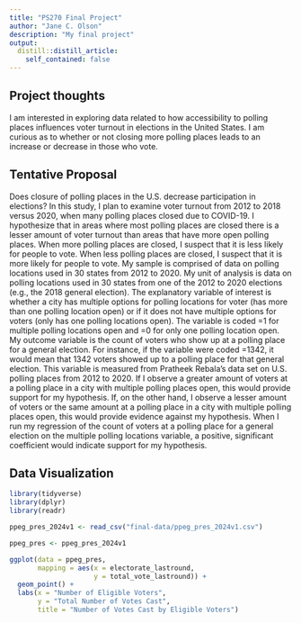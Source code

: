 ```yaml
---
title: "PS270 Final Project"
author: "Jane C. Olson"
description: "My final project"
output:
  distill::distill_article:
    self_contained: false
---
```




## Project thoughts

I am interested in exploring data related to how accessibility to polling places influences voter turnout in elections in the United States. I am curious as to whether or not closing more polling places leads to an increase or decrease in those who vote.

## Tentative Proposal

Does closure of polling places in the U.S. decrease participation in elections? In this study, I plan to examine voter turnout from 2012 to 2018 versus 2020, when many polling places closed due to COVID-19. I hypothesize that in areas where most polling places are closed there is a lesser amount of voter turnout than areas that have more open polling places. When more polling places are closed, I suspect that it is less likely for people to vote. When less polling places are closed, I suspect that it is more likely for people to vote. My sample is comprised of data on polling locations used in 30 states from 2012 to 2020. My unit of analysis is data on polling locations used in 30 states from one of the 2012 to 2020 elections (e.g., the 2018 general election). The explanatory variable of interest is whether a city has multiple options for polling locations for voter (has more than one polling location open) or if it does not have multiple options for voters (only has one polling locations open). The variable is coded =1 for multiple polling locations open and =0 for only one polling location open. My outcome variable is the count of voters who show up at a polling place for a general election. For instance, if the variable were coded =1342, it would mean that 1342 voters showed up to a polling place for that general election. This variable is measured from Pratheek Rebala's data set on U.S. polling places from 2012 to 2020. If I observe a greater amount of voters at a polling place in a city with multiple polling places open, this would provide support for my hypothesis. If, on the other hand, I observe a lesser amount of voters or the same amount at a polling place in a city with multiple polling places open, this would provide evidence against my hypothesis. When I run my regression of the count of voters at a polling place for a general election on the multiple polling locations variable, a positive, significant coefficient would indicate support for my hypothesis.

## Data Visualization

```r
library(tidyverse)
library(dplyr)
library(readr)

ppeg_pres_2024v1 <- read_csv("final-data/ppeg_pres_2024v1.csv")

ppeg_pres <- ppeg_pres_2024v1

ggplot(data = ppeg_pres,
       mapping = aes(x = electorate_lastround,
                     y = total_vote_lastround)) +
  geom_point() +
  labs(x = "Number of Eligible Voters",
       y = "Total Number of Votes Cast",
       title = "Number of Votes Cast by Eligible Voters")
```







